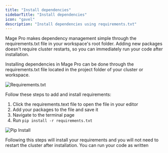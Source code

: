 ```yaml
---
title: "Install dependencies"
sidebarTitle: "Install dependencies"
icon: "gavel"
description: "Install dependencies using requirements.txt"
---
```

Mage Pro makes dependency management simple through the requirements.txt file in your workspace's root folder. Adding new packages doesn't require cluster restarts, so you can immediately run your code after installation.

Installing dependencies in Mage Pro can be done through the requirements.txt file located in the project folder of your cluster or workspace.

<img
    alt="Requirements.txt"
    src="https://raw.githubusercontent.com/mage-ai/assets/main/pro/cloud/requirements-txt.png"
/>

Follow these steps to add and install requirements:

1. Click the requirements.text file to open the file in your editor
2. Add your packages to the file and save it
3. Navigate to the terminal page
4. Run `pip install -r requirements.txt`

<img
    alt="Pip Install"
    src="https://raw.githubusercontent.com/mage-ai/assets/main/pro/cloud/pip-install-r.png"
/>

Following this steps will install your requirements and you will not need to restart the cluster after installation. You can run your code as written 